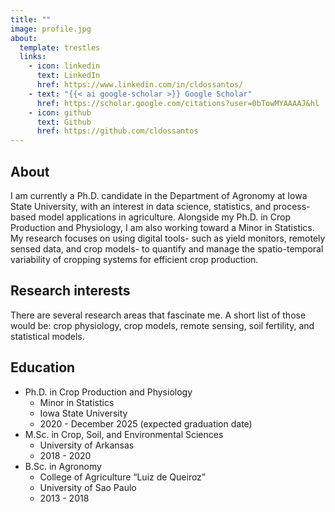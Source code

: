 ```yaml
---
title: ""
image: profile.jpg
about:
  template: trestles
  links:
    - icon: linkedin
      text: LinkedIn
      href: https://www.linkedin.com/in/cldossantos/
    - text: "{{< ai google-scholar >}} Google Scholar"
      href: https://scholar.google.com/citations?user=0bTowMYAAAAJ&hl
    - icon: github
      text: Github
      href: https://github.com/cldossantos
---
```


## About

I am currently a Ph.D. candidate in the Department of Agronomy at Iowa State University, with an interest in data science, statistics, and process-based model applications in agriculture. Alongside my Ph.D. in Crop Production and Physiology, I am also working toward a Minor in Statistics. My research focuses on using digital tools- such as yield monitors, remotely sensed data, and crop models- to quantify and manage the spatio-temporal variability of cropping systems for efficient crop production.

## Research interests

There are several research areas that fascinate me. A short list of those would be: crop physiology, crop models, remote sensing, soil fertility, and statistical models.

## Education

-   Ph.D. in Crop Production and Physiology
    -   Minor in Statistics
    -   Iowa State University
    -   2020 - December 2025 (expected graduation date)
-   M.Sc. in Crop, Soil, and Environmental Sciences
    -   University of Arkansas
    -   2018 - 2020
-   B.Sc. in Agronomy
    -   College of Agriculture "Luiz de Queiroz"
    -   University of Sao Paulo
    -   2013 - 2018
